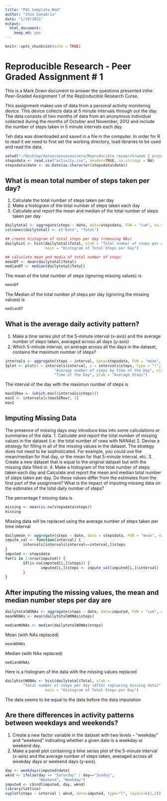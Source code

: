 ```yaml
---
title: "PA1_template.Rmd"
author: "Jhon Sanabria"
date: "1/19/2021"
output: 
  html_document: 
    keep_md: yes
---
```


```r
knitr::opts_chunk$set(echo = TRUE)
```

# Reproducible Research - Peer Graded Assignment # 1


This is a Mark Down document to answer the questions presented inthe Peer-Graded Assignment 1 of the Rep[roducible Research Curse.

This assignment makes use of data from a personal activity monitoring device. This device collects data at 5 minute intervals through out the day. The data consists of two months of data from an anonymous individual collected during the months of October and November, 2012 and include the number of steps taken in 5 minute intervals each day.

Teh data was downloaded and saved in a file in the computer. In order for R to read it we need to first set the working directory, load libraries to be used and read the data. 

```r
setwd("~/Desktop/datasciencecoursera/Reproducible research/week 2 project")
stepsdata <- read.csv("activity.csv", header=TRUE, na.strings = NA)
stepsdata$date <- as.Date(as.character(stepsdata$date))
```

## What is mean total number of steps taken per day?

1.	Calculate the total number of steps taken per day
2.	Make a histogram of the total number of steps taken each day
3.	Calculate and report the mean and median of the total number of steps taken per day

```r
dailytotal <- aggregate(steps ~ date, data=stepsdata, FUN = "sum", na.rm = TRUE)
colnames(dailytotal) <- c("Date", "Total")

## create histogram of total steps per day (removing NAs)
dailyhist <- hist(dailytotal$Total, xlab = "Total number of steps per day",
                  main = "Histogram of Total Steps per Day")

## calculate mean and media of total number of steps
meanDT <- mean(dailytotal$Total)
medianDT <- median(dailytotal$Total)
```


The mean of the total number of steps (ignoring missing values) is
```r
meanDT
````

The Median of the total number pf steps per day (ignoring the missing values) is
```r
medianDT
````

## What is the average daily activity pattern?
1.	Make a time series plot of the 5-minute interval (x-axis) and the average number of steps taken, averaged across all days (y-axis)
2.	Which 5-minute interval, on average across all the days in the dataset, contains the maximum number of steps?
```r
intervals <- aggregate(steps ~ interval, data=stepsdata, FUN = "mean", na.rm = TRUE)
Iplot <- plot(x = intervals$interval, y = intervals$steps, type = "l", main =
                      "Average number of steps by time of the Day", xlab = 
                      "Time of the Day", ylab = "Average Steps")
````
The interval of the day with the maximun number of steps is 
```r
maxSIRow <- (which.max((intervals$steps)))
maxI <- intervals[c(maxSIRow), 1]
maxI
````
## Imputing Missing Data
The presence of missing days may introduce bias into some calculations or summaries of the data.
1.	Calculate and report the total number of missing values in the dataset (i.e. the total number of rows with NANAs)
2.	Devise a strategy for filling in all of the missing values in the dataset. The strategy does not need to be sophisticated. For example, you could use the mean/median for that day, or the mean for that 5-minute interval, etc.
3.	Create a new dataset that is equal to the original dataset but with the missing data filled in.
4.	Make a histogram of the total number of steps taken each day and Calculate and report the mean and median total number of steps taken per day. Do these values differ from the estimates from the first part of the assignment? What is the impact of imputing missing data on the estimates of the total daily number of steps?

The percentage f missing data is
```r
missing <- mean(is.na(stepsdata$steps))
missing
````

Missing data will be replaced using the average number of steps taken per time interval

```r
dailymean <- aggregate(steps ~ date, data = stepsdata, FUN = "mean", na.rm = TRUE)
impute_val <- function(interval) {
        intervals[intervals$interval==interval,]$steps
}
imputed <- stepsdata
for(i in 1:nrow(imputed)) {
        if(is.na(imputed[i,]$steps)) {
                imputed[i,]$steps <- impute_val(imputed[i,]$interval)
        }
}
````

## After imputing the missing values, the mean and median number steps per day are
```r
dailytotalWONAs <- aggregate(steps ~ date, data=imputed, FUN = "sum", na.rm = TRUE)
meanWONAs <- mean(dailytotalWONAs$steps)
```

```r
medianWONAs <- median(dailytotalWONAs$steps)

```
Mean (with NAs replaced)
```r
meanWONAs
````
Median (with NAs replaced)
```r
medianWONAs
````

Here is a histogram of the data with the missing values replaced
```r
dailyhistWONAs <- hist(dailytotal$Total, xlab = 
        "Total number of steps per day (After replacing missing data)",
                  main = "Histogram of Total Steps per Day")
````

The data seems to be equal to the data before the data imputation


## Are there differences in activity patterns between weekdays and weekends?

1.	Create a new factor variable in the dataset with two levels – “weekday” and “weekend” indicating whether a given date is a weekday or weekend day.
2.	Make a panel plot containing a time series plot of the 5-minute interval (x-axis) and the average number of steps taken, averaged across all weekday days or weekend days (y-axis).

```r
day <- weekdays(imputed$date)
wknd <- ifelse(day == "Saturday" | day=="Sunday", 
               "Weekend", "Weekday")
imputed <- cbind(imputed, day, wknd)
library(lattice)
xyplot(steps ~ interval | wknd, data=imputed, type="l", layout=c(1,2))
````



